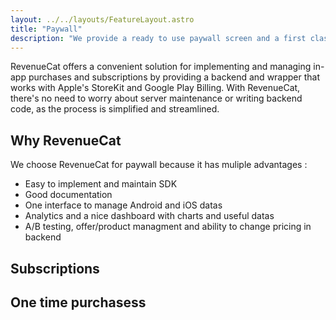 ```yaml
---
layout: ../../layouts/FeatureLayout.astro
title: "Paywall"
description: "We provide a ready to use paywall screen and a first class RevenueCat integration"
---
```


RevenueCat offers a convenient solution for implementing and managing in-app purchases and subscriptions by providing a backend and wrapper 
that works with Apple's StoreKit and Google Play Billing. 
With RevenueCat, there's no need to worry about server maintenance or writing backend code, as the process is simplified and streamlined.

## Why RevenueCat

We choose RevenueCat for paywall because it has muliple advantages : 
- Easy to implement and maintain SDK
- Good documentation
- One interface to manage Android and iOS datas 
- Analytics and a nice dashboard with charts and useful datas
- A/B testing, offer/product managment and ability to change pricing in backend

## Subscriptions



## One time purchasess

